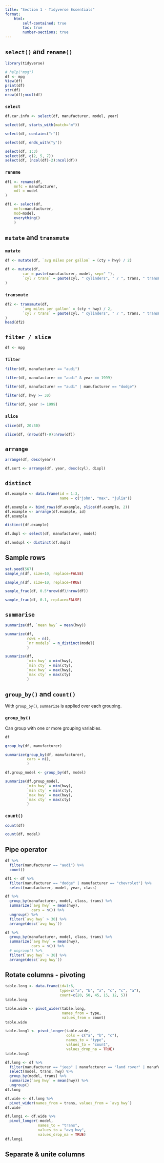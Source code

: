 ```yaml
---
title: "Section 1 - Tidyverse Essentials"
format: 
    html:
        self-contained: true
        toc: true
        number-sections: true
---
```


## `select()` and `rename()`

```r
library(tidyverse)
```

```r
# help("mpg")
df <- mpg
View(df)
print(df)
str(df)
nrow(df);ncol(df)
```

### `select`

```r
df.car.info <- select(df, manufacturer, model, year)
```

```r
select(df, starts_with(match="m"))
```

```r
select(df, contains("r"))
```

```r
select(df, ends_with("y"))
```

```r
select(df, 1:3)
select(df, c(2, 5, 7))
select(df, (ncol(df)-2):ncol(df))
```

### `rename`

```r
df1 <- rename(df,
    mnfc = manufacturer,
    mdl = model
)
```

```r
df1 <- select(df, 
    mnfc=manufacturer,
    mod=model,
    everything()
    )
```

## `mutate` and `transmute`

### `mutate`

```r
df <- mutate(df, `avg miles per gallon` = (cty + hwy) / 2)
```

```r
df <- mutate(df,
        car = paste(manufacturer, model, sep=" "),
        `cyl / trans` = paste(cyl, " cylinders", " / ", trans, " transmission", sep="")
)
```

### `transmute`

```r
df2 <- transmute(df,
        `avg miles per gallon` = (cty + hwy) / 2,
        `cyl / trans` = paste(cyl, " cylinders", " / ", trans, " transmission", sep="")
)
head(df2)
```

## `filter / slice`

```r
df <- mpg
```

### `filter`

```r
filter(df, manufacturer == "audi")
```
```r
filter(df, manufacturer == "audi" & year == 1999)
```

```r
filter(df, manufacturer == "audi" | manufacturer == "dodge")
```

```r
filter(df, hwy >= 30)
```

```r
filter(df, year != 1999)
```

### `slice`

```r
slice(df, 20:30)
```

```r
slice(df, (nrow(df)-9):nrow(df))
```

## `arrange`

```r
arrange(df, desc(year))
```

```r
df.sort <- arrange(df, year, desc(cyl), displ)
```

## `distinct`

```r
df.example <- data.frame(id = 1:3,
                         name = c("john", "max", "julia"))

df.example <- bind_rows(df.example, slice(df.example, 2))
df.example <- arrange(df.example, id)
df.example

distinct(df.example)
```

```r
df.dupl <- select(df, manufacturer, model)

df.nodupl <- distinct(df.dupl)
```

## Sample rows

```r
set.seed(567)
sample_n(df, size=10, replace=FALSE)

sample_n(df, size=10, replace=TRUE)

sample_frac(df, 0.5*nrow(df)/nrow(df))

sample_frac(df, 0.1, replace=FALSE)
```

## `summarise`

```r
summarize(df, `mean hwy` = mean(hwy))

summarize(df,
          rows = n(),
          `nr models` = n_distinct(model)
          )

summarize(df,
          `min hwy` = min(hwy),
          `min cty` = min(cty),
          `max hwy` = max(hwy),
          `max cty` = max(cty)
          )
```

## `group_by()` and `count()`

With `group_by()`, `summarize` is applied over each grouping.

### `group_by()`

Can group with one or more grouping variables.

```r
df

group_by(df, manufacturer)

summarize(group_by(df, manufacturer),
          cars = n(),
          )

df.group_model <- group_by(df, model)

summarize(df.group_model,
          `min hwy` = min(hwy),
          `min cty` = min(cty),
          `max hwy` = max(hwy),
          `max cty` = max(cty)
          )
```

### `count()`

```r
count(df)

count(df, model)
```

## Pipe operator

```r
df %>% 
  filter(manufacturer == "audi") %>% 
  count()

df1 <- df %>% 
  filter(manufacturer == "dodge" | manufacturer == "chevrolet") %>% 
  select(manufacturer, model, year, class)

df %>%
  group_by(manufacturer, model, class, trans) %>% 
  summarize(`avg hwy` = mean(hwy),
            cars = n()) %>%
  ungroup() %>% 
  filter(`avg hwy` > 30) %>% 
  arrange(desc(`avg hwy`))
```
```r
df %>%
  group_by(manufacturer, model, class, trans) %>% 
  summarize(`avg hwy` = mean(hwy),
            cars = n()) %>%
  # ungroup() %>% 
  filter(`avg hwy` > 30) %>% 
  arrange(desc(`avg hwy`))
```

## Rotate columns - pivoting

```r
table.long <- data.frame(id=1:6,
                         type=c("a", "b", "a", "c", "c", "a"),
                         count=c(20, 50, 45, 15, 12, 5))
table.long

table.wide <- pivot_wider(table.long,
                          names_from = type,
                          values_from = count)
table.wide

table.long1 <- pivot_longer(table.wide,
                            cols = c("a", "b", "c"),
                            names_to = "type",
                            values_to = "count",
                            values_drop_na = TRUE)
table.long1
```
```r
df.long <- df %>% 
  filter(manufacturer == "jeep" | manufacturer == "land rover" | manufacturer == "hyundai") %>% 
  select(model, trans, hwy) %>% 
  group_by(model, trans) %>% 
  summarize(`avg hwy` = mean(hwy)) %>% 
  ungroup()
df.long

df.wide <- df.long %>% 
  pivot_wider(names_from = trans, values_from = `avg hwy`)
df.wide

df.long1 <- df.wide %>% 
  pivot_longer(-model,
               names_to = "trans",
               values_to = "avg hwy",
               values_drop_na = TRUE)
df.long1
```

## Separate & unite columns






















